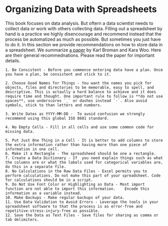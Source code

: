 # Organizing Data with Spreadsheets

This book focuses on data analysis. But oftern a data scientist needs to collect data or work with others collecting data. Filling out a spreadsheet by hand is a practice we highly disencourage and recommend instead that the process be automatized as much as possible. But sometimes  you just have to do it.
In this section we provide recommendations on how to store data in a spreadsheet. We summarize [a paper](https://www.tandfonline.com/doi/abs/10.1080/00031305.2017.1375989) by Karl Broman and Kara Woo. Here are their general recommednations. Please read the paper for important details.

    1. Be Consistent - Before you commence entering data have a plan. Once you have a plan, be consistent and stick to it. 

    2. Choose Good Names for Things - You want the names you pick for objects, files and directories to be memorable, easy to spell, and descriptive. This is actaully a hard balance to achieve and it does require time and thought. One important rule to follow is **do not use spaces**, use underscores `_` or dashes instead `-`. Also avoid symbols, stick to than letters and numbers.

    3. Write Dates as YYYY-MM-DD -  To avoid confusion we strongly recommend using this global ISO 8601 standard.

    4. No Empty Cells - Fill in all cells and use some common code for missing data. 

    5. Put Just One Thing in a Cell - It is better to add columns to store the extra information rather than having more than one piece of information in one cell.
    6. Make it a Rectangle - The spreadsheed should be one a rectangle. 
    7. Create a Data Dictionary - If  you need explain things such as what the columns are or what the labels used for categorical variables are, do this in a separate file.
    8. No Calculations in the Raw Data Files - Excel permits you to perform calculations. Do not make this part of your spreadsheet. Code for calculations should be in a script.
    9. Do Not Use Font Color or Highlighting as Data - Most import function are not able to import this information.    Encode this information as a variable instead.
    10. Make Backups - Make regular backups of your data. 
    11. Use Data Validation to Avoid Errors - Leverage the tools in your spreadsheet software to that the process is as error-free and repetitive-stress-injury-free as possible. 
    12. Save the Data as Text Files - Save files for sharing as comma or tab delimiters.